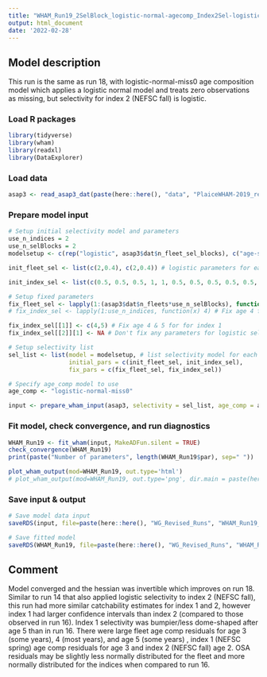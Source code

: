 ```yaml
---
title: "WHAM_Run19_2SelBlock_logistic-normal-agecomp_Index2Sel-logistic"
output: html_document
date: '2022-02-28'
---
```


## Model description
This run is the same as run 18, with logistic-normal-miss0 age composition model which applies a logistic normal model and treats zero observations as missing, but selectivity for index 2 (NEFSC fall) is logistic.

### Load R packages
```r
library(tidyverse)
library(wham)
library(readxl)
library(DataExplorer)
```

### Load data
```r
asap3 <- read_asap3_dat(paste(here::here(), "data", "PlaiceWHAM-2019_revised_NEFSC-LW-WAA_2SelBlock.DAT", sep="/"))
```

### Prepare model input
```r
# Setup initial selectivity model and parameters
use_n_indices = 2
use_n_selBlocks = 2
modelsetup <- c(rep("logistic", asap3$dat$n_fleet_sel_blocks), c("age-specific", "logistic"))

init_fleet_sel <- list(c(2,0.4), c(2,0.4)) # logistic parameters for each selectivity block, based on model type

init_index_sel <- list(c(0.5, 0.5, 0.5, 1, 1, 0.5, 0.5, 0.5, 0.5, 0.5, 0.5), c(2,0.4))

# Setup fixed parameters
fix_fleet_sel <- lapply(1:(asap3$dat$n_fleets*use_n_selBlocks), function(x) NA) 
# fix_index_sel <- lapply(1:use_n_indices, function(x) 4) # Fix age 4 for both indices,  NA means do not fix 

fix_index_sel[[1]] <- c(4,5) # Fix age 4 & 5 for for index 1
fix_index_sel[[2]][1] <- NA # Don't fix any parameters for logistic selectivity

# Setup selectivity list
sel_list <- list(model = modelsetup, # list selectivity model for each fleet and index
                 initial_pars = c(init_fleet_sel, init_index_sel),
                 fix_pars = c(fix_fleet_sel, fix_index_sel))

# Specify age_comp model to use
age_comp <- "logistic-normal-miss0"

input <- prepare_wham_input(asap3, selectivity = sel_list, age_comp = age_comp, model_name = "WHAM_Run19") 
```

### Fit model, check convergence, and run diagnostics
```r
WHAM_Run19 <- fit_wham(input, MakeADFun.silent = TRUE) 
check_convergence(WHAM_Run19)
print(paste("Number of parameters", length(WHAM_Run19$par), sep=" "))

plot_wham_output(mod=WHAM_Run19, out.type='html')
# plot_wham_output(mod=WHAM_Run19, out.type='png', dir.main = paste(here::here(), "WHAM_Run19", sep="/"))
```


### Save input & output
```r
# Save model data input
saveRDS(input, file=paste(here::here(), "WG_Revised_Runs", "WHAM_Run19_2SelBlock_logistic-normal-agecomp_Index2Sel-logistic", "WHAM_Run19_input.rds", sep="/"))

# Save fitted model
saveRDS(WHAM_Run19, file=paste(here::here(), "WG_Revised_Runs", "WHAM_Run19_2SelBlock_logistic-normal-agecomp_Index2Sel-logistic", "WHAM_Run19_model.rds", sep="/"))
```

## Comment
Model converged and the hessian was invertible which improves on run 18. Similar to run 14 that also applied logistic selectivity to index 2 (NEFSC fall), this run had more similar catchability estimates for index 1 and 2, however index 1 had larger confidence intervals than index 2 (compared to those observed in run 16). Index 1 selectivity was bumpier/less dome-shaped after age 5 than in run 16. There were large fleet age comp residuals for age 3 (some years), 4 (most years), and age 5 (some years) , index 1 (NEFSC spring) age comp residuals for age 3 and index 2 (NEFSC fall) age 2. OSA residuals may be slightly less normally distributed for the fleet and more normally distributed for the indices when compared to run 16.

